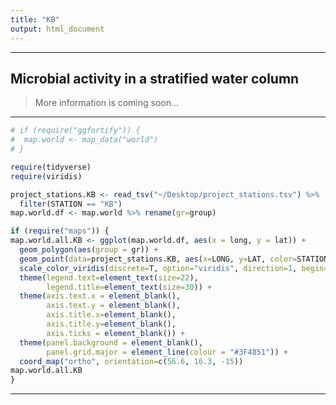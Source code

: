 ```yaml
---
title: "KB"
output: html_document
---
```


---

## **Microbial activity in a stratified water column**

> More information is coming soon...

---

```r
# if (require("ggfortify")) {
#  map.world <- map_data("world")
# }
```

```r
require(tidyverse)
require(viridis)
```

```r
project_stations.KB <- read_tsv("~/Desktop/project_stations.tsv") %>%
  filter(STATION == "KB")
map.world.df <- map.world %>% rename(gr=group)
```

```r
if (require("maps")) {
map.world.all.KB <- ggplot(map.world.df, aes(x = long, y = lat)) +
  geom_polygon(aes(group = gr)) +
  geom_point(data=project_stations.KB, aes(x=LONG, y=LAT, color=STATION), size=15) +
  scale_color_viridis(discrete=T, option="viridis", direction=1, begin= 0.85, end=1, name="Project") +
  theme(legend.text=element_text(size=22),
        legend.title=element_text(size=30)) +
  theme(axis.text.x = element_blank(),
        axis.text.y = element_blank(),
        axis.title.x=element_blank(),
        axis.title.y=element_blank(),
        axis.ticks = element_blank()) +
  theme(panel.background = element_blank(),
        panel.grid.major = element_line(colour = "#3F4851")) +
  coord_map("ortho", orientation=c(56.6, 16.3, -15))
map.world.all.KB
}
```

---



